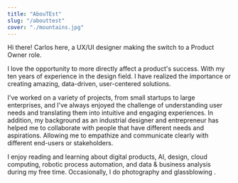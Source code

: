 ```yaml
---
title: "AbouTEst"
slug: "/abouttest"
cover: "./mountains.jpg"
---
```


Hi there!
Carlos here, a UX/UI designer making the switch to a Product Owner role.

I love the opportunity to more directly affect a product's success. With my ten years of experience in the design field. I have realized the importance or creating amazing, data-driven, user-centered solutions.

I've worked on a variety of projects, from small startups to large enterprises, and I've always enjoyed the challenge of understanding user needs and translating them into intuitive and engaging experiences.
In addition, my background as an industrial designer and entrepreneur has helped me to collaborate with people that have different needs and aspirations. Allowing me to empathize and communicate clearly with different end-users or stakeholders.

I enjoy reading and learning about digital products, AI, design, cloud computing, robotic process automation, and data & business analysis during my free time.
Occasionally, I do photography  and glassblowing .